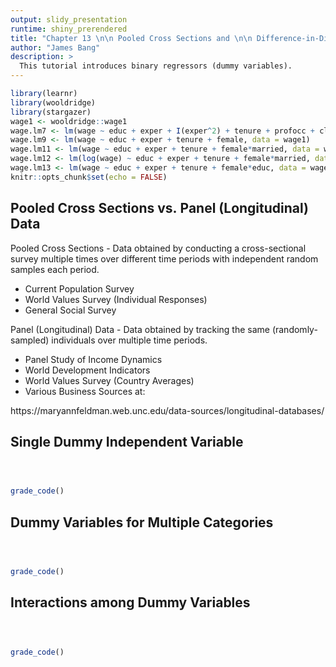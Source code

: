 ```yaml
---
output: slidy_presentation
runtime: shiny_prerendered
title: "Chapter 13 \n\n Pooled Cross Sections and \n\n Difference-in-Differences Estimation"
author: "James Bang"
description: >
  This tutorial introduces binary regressors (dummy variables).
---
```


```r
library(learnr)
library(wooldridge)
library(stargazer)
wage1 <- wooldridge::wage1
wage.lm7 <- lm(wage ~ educ + exper + I(exper^2) + tenure + profocc + clerocc + servocc, data = wage1)
wage.lm9 <- lm(wage ~ educ + exper + tenure + female, data = wage1)
wage.lm11 <- lm(wage ~ educ + exper + tenure + female*married, data = wage1)
wage.lm12 <- lm(log(wage) ~ educ + exper + tenure + female*married, data = wage1)
wage.lm13 <- lm(wage ~ educ + exper + tenure + female*educ, data = wage1)
knitr::opts_chunk$set(echo = FALSE)
```

## Pooled Cross Sections vs. Panel (Longitudinal) Data

Pooled Cross Sections - Data obtained by conducting a cross-sectional survey multiple times over different time periods with independent random samples each period. 

  - Current Population Survey
  - World Values Survey (Individual Responses)
  - General Social Survey
  
Panel (Longitudinal) Data - Data obtained by tracking the same (randomly-sampled) individuals over multiple time periods. 

  - Panel Study of Income Dynamics
  - World Development Indicators
  - World Values Survey (Country Averages)
  - Various Business Sources at:
  
  https://maryannfeldman.web.unc.edu/data-sources/longitudinal-databases/

## Single Dummy Independent Variable



```r

```

```r

```

```r

```

```r
grade_code()
```

## Dummy Variables for Multiple Categories



```r

```

```r

```

```r

```

```r
grade_code()
```

## Interactions among Dummy Variables



```r

```

```r

```

```r

```

```r
grade_code()
```

